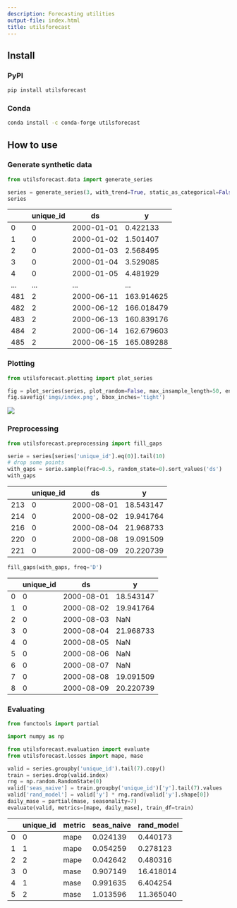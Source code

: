 ```yaml
---
description: Forecasting utilities
output-file: index.html
title: utilsforecast
---
```



## Install

### PyPI


```sh
pip install utilsforecast
```

### Conda


```sh
conda install -c conda-forge utilsforecast
```

## How to use

### Generate synthetic data


```python
from utilsforecast.data import generate_series
```


```python
series = generate_series(3, with_trend=True, static_as_categorical=False)
series
```

|     | unique_id | ds         | y          |
|-----|-----------|------------|------------|
| 0   | 0         | 2000-01-01 | 0.422133   |
| 1   | 0         | 2000-01-02 | 1.501407   |
| 2   | 0         | 2000-01-03 | 2.568495   |
| 3   | 0         | 2000-01-04 | 3.529085   |
| 4   | 0         | 2000-01-05 | 4.481929   |
| ... | ...       | ...        | ...        |
| 481 | 2         | 2000-06-11 | 163.914625 |
| 482 | 2         | 2000-06-12 | 166.018479 |
| 483 | 2         | 2000-06-13 | 160.839176 |
| 484 | 2         | 2000-06-14 | 162.679603 |
| 485 | 2         | 2000-06-15 | 165.089288 |

### Plotting


```python
from utilsforecast.plotting import plot_series
```


```python
fig = plot_series(series, plot_random=False, max_insample_length=50, engine='matplotlib')
fig.savefig('imgs/index.png', bbox_inches='tight')
```

![](https://raw.githubusercontent.com/Nixtla/utilsforecast/main/nbs/imgs/index.png)

### Preprocessing


```python
from utilsforecast.preprocessing import fill_gaps
```


```python
serie = series[series['unique_id'].eq(0)].tail(10)
# drop some points
with_gaps = serie.sample(frac=0.5, random_state=0).sort_values('ds')
with_gaps
```

|     | unique_id | ds         | y         |
|-----|-----------|------------|-----------|
| 213 | 0         | 2000-08-01 | 18.543147 |
| 214 | 0         | 2000-08-02 | 19.941764 |
| 216 | 0         | 2000-08-04 | 21.968733 |
| 220 | 0         | 2000-08-08 | 19.091509 |
| 221 | 0         | 2000-08-09 | 20.220739 |


```python
fill_gaps(with_gaps, freq='D')
```

|     | unique_id | ds         | y         |
|-----|-----------|------------|-----------|
| 0   | 0         | 2000-08-01 | 18.543147 |
| 1   | 0         | 2000-08-02 | 19.941764 |
| 2   | 0         | 2000-08-03 | NaN       |
| 3   | 0         | 2000-08-04 | 21.968733 |
| 4   | 0         | 2000-08-05 | NaN       |
| 5   | 0         | 2000-08-06 | NaN       |
| 6   | 0         | 2000-08-07 | NaN       |
| 7   | 0         | 2000-08-08 | 19.091509 |
| 8   | 0         | 2000-08-09 | 20.220739 |

### Evaluating


```python
from functools import partial

import numpy as np

from utilsforecast.evaluation import evaluate
from utilsforecast.losses import mape, mase
```


```python
valid = series.groupby('unique_id').tail(7).copy()
train = series.drop(valid.index)
rng = np.random.RandomState(0)
valid['seas_naive'] = train.groupby('unique_id')['y'].tail(7).values
valid['rand_model'] = valid['y'] * rng.rand(valid['y'].shape[0])
daily_mase = partial(mase, seasonality=7)
evaluate(valid, metrics=[mape, daily_mase], train_df=train)
```

|     | unique_id | metric | seas_naive | rand_model |
|-----|-----------|--------|------------|------------|
| 0   | 0         | mape   | 0.024139   | 0.440173   |
| 1   | 1         | mape   | 0.054259   | 0.278123   |
| 2   | 2         | mape   | 0.042642   | 0.480316   |
| 3   | 0         | mase   | 0.907149   | 16.418014  |
| 4   | 1         | mase   | 0.991635   | 6.404254   |
| 5   | 2         | mase   | 1.013596   | 11.365040  |

